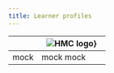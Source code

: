 ```yaml
---
title: Learner profiles
---
```


|     | <img src="https://github.com/Materials-Data-Science-and-Informatics/Logos/blob/main/HMC/HMC_Logo_M.png?raw=true" alt="HMC logo"/>}|
| --- | ------- |
| mock| mock mock |

